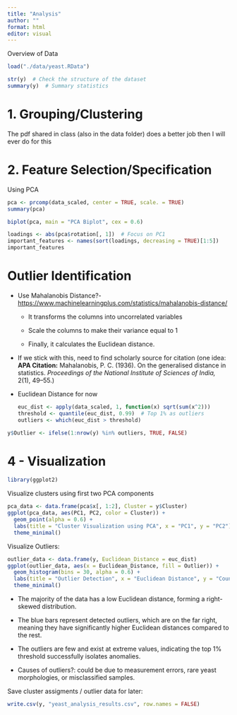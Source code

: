 ```yaml
---
title: "Analysis"
author: ""
format: html
editor: visual
---
```


Overview of Data

```r
load("./data/yeast.RData")

str(y)  # Check the structure of the dataset
summary(y)  # Summary statistics
```

# 1. Grouping/Clustering

The pdf shared in class (also in the data folder) does a better job then I will ever do for this

# 2. Feature Selection/Specification

Using PCA

```r
pca <- prcomp(data_scaled, center = TRUE, scale. = TRUE)
summary(pca)
```

```r
biplot(pca, main = "PCA Biplot", cex = 0.6)
```

```r
loadings <- abs(pca$rotation[, 1])  # Focus on PC1
important_features <- names(sort(loadings, decreasing = TRUE)[1:5])
important_features
```

# Outlier Identification

-   Use Mahalanobis Distance?- <https://www.machinelearningplus.com/statistics/mahalanobis-distance/>

    -    It transforms the columns into uncorrelated variables

    -   Scale the columns to make their variance equal to 1

    -   Finally, it calculates the Euclidean distance.

-   If we stick with this, need to find scholarly source for citation (one idea: **APA Citation:**
    Mahalanobis, P. C. (1936). On the generalised distance in statistics. *Proceedings of the National Institute of Sciences of India,* 2(1), 49–55.)

-   Euclidean Distance for now

    ```r
    euc_dist <- apply(data_scaled, 1, function(x) sqrt(sum(x^2)))
    threshold <- quantile(euc_dist, 0.99)  # Top 1% as outliers
    outliers <- which(euc_dist > threshold)
    ```

```r
y$Outlier <- ifelse(1:nrow(y) %in% outliers, TRUE, FALSE)
```

# 4 - Visualization

```r
library(ggplot2)
```

Visualize clusters using first two PCA components

```r
pca_data <- data.frame(pca$x[, 1:2], Cluster = y$Cluster)
ggplot(pca_data, aes(PC1, PC2, color = Cluster)) +
  geom_point(alpha = 0.6) +
  labs(title = "Cluster Visualization using PCA", x = "PC1", y = "PC2") +
  theme_minimal()
```

Visualize Outliers:

```r
outlier_data <- data.frame(y, Euclidean_Distance = euc_dist)
ggplot(outlier_data, aes(x = Euclidean_Distance, fill = Outlier)) +
  geom_histogram(bins = 30, alpha = 0.6) +
  labs(title = "Outlier Detection", x = "Euclidean Distance", y = "Count") +
  theme_minimal()
```

-   The majority of the data has a low Euclidean distance, forming a right-skewed distribution.

-   The blue bars represent detected outliers, which are on the far right, meaning they have significantly higher Euclidean distances compared to the rest.

-   The outliers are few and exist at extreme values, indicating the top 1% threshold successfully isolates anomalies.

-   Causes of outliers?: could be due to measurement errors, rare yeast morphologies, or misclassified samples.

Save cluster assigments / outlier data for later:

```r
write.csv(y, "yeast_analysis_results.csv", row.names = FALSE)
```
